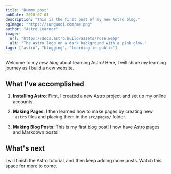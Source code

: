 ```yaml
---
title: "Dummy post"
pubDate: 2020-07-01
description: "This is the first post of my new Astro blog."
ogImage: "https://sunguoqi.com/me.png"
author: "Astro Learner"
image:
  url: "https://docs.astro.build/assets/rose.webp"
  alt: "The Astro logo on a dark background with a pink glow."
tags: ["astro", "blogging", "learning-in-public"]
---
```


Welcome to my _new blog_ about learning Astro! Here, I will share my learning journey as I build a new website.

## What I've accomplished

1. **Installing Astro**: First, I created a new Astro project and set up my online accounts.

2. **Making Pages**: I then learned how to make pages by creating new `.astro` files and placing them in the `src/pages/` folder.

3. **Making Blog Posts**: This is my first blog post! I now have Astro pages and Markdown posts!

## What's next

I will finish the Astro tutorial, and then keep adding more posts. Watch this space for more to come.
